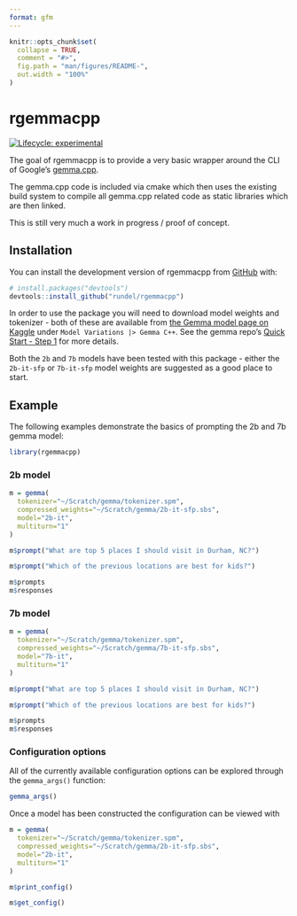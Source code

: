 ```yaml
---
format: gfm
---
```


<!-- README.md is generated from README.Rmd. Please edit that file -->

```r
knitr::opts_chunk$set(
  collapse = TRUE,
  comment = "#>",
  fig.path = "man/figures/README-",
  out.width = "100%"
)
```

# rgemmacpp

<!-- badges: start -->
[![Lifecycle: experimental](https://img.shields.io/badge/lifecycle-experimental-orange.svg)](https://lifecycle.r-lib.org/articles/stages.html#experimental)
<!-- badges: end -->

The goal of rgemmacpp is to provide a very basic wrapper around the CLI of Google's [gemma.cpp](https://github.com/google/gemma.cpp). 

The gemma.cpp code is included via cmake which then uses the existing build system to compile all gemma.cpp related code as static libraries which are then linked.

This is still very much a work in progress / proof of concept.



## Installation

You can install the development version of rgemmacpp from [GitHub](https://github.com/) with:

``` r
# install.packages("devtools")
devtools::install_github("rundel/rgemmacpp")
```

In order to use the package you will need to download model weights and tokenizer - both of these are available from [the Gemma model page on Kaggle](https://www.kaggle.com/models/google/gemma) under `Model Variations |> Gemma C++`. See the gemma repo's [Quick Start - Step 1](https://github.com/google/gemma.cpp?tab=readme-ov-file#step-1-obtain-model-weights-and-tokenizer-from-kaggle) for more details.

Both the `2b` and `7b` models have been tested with this package - either the `2b-it-sfp` or `7b-it-sfp` model weights are suggested as a good place to start.


## Example

The following examples demonstrate the basics of prompting the 2b and 7b gemma model:

```r
library(rgemmacpp)
```

### 2b model

```r
m = gemma(
  tokenizer="~/Scratch/gemma/tokenizer.spm",
  compressed_weights="~/Scratch/gemma/2b-it-sfp.sbs",
  model="2b-it",
  multiturn="1"
)

m$prompt("What are top 5 places I should visit in Durham, NC?")

m$prompt("Which of the previous locations are best for kids?")

m$prompts
m$responses
```

### 7b model

```r
m = gemma(
  tokenizer="~/Scratch/gemma/tokenizer.spm",
  compressed_weights="~/Scratch/gemma/7b-it-sfp.sbs",
  model="7b-it",
  multiturn="1"
)

m$prompt("What are top 5 places I should visit in Durham, NC?")

m$prompt("Which of the previous locations are best for kids?")

m$prompts
m$responses
```

### Configuration options

All of the currently available configuration options can be explored through the `gemma_args()` function:

```r
gemma_args()
```

Once a model has been constructed the configuration can be viewed with 

```r
m = gemma(
  tokenizer="~/Scratch/gemma/tokenizer.spm",
  compressed_weights="~/Scratch/gemma/2b-it-sfp.sbs",
  model="2b-it",
  multiturn="1"
)

m$print_config()

m$get_config()
```
